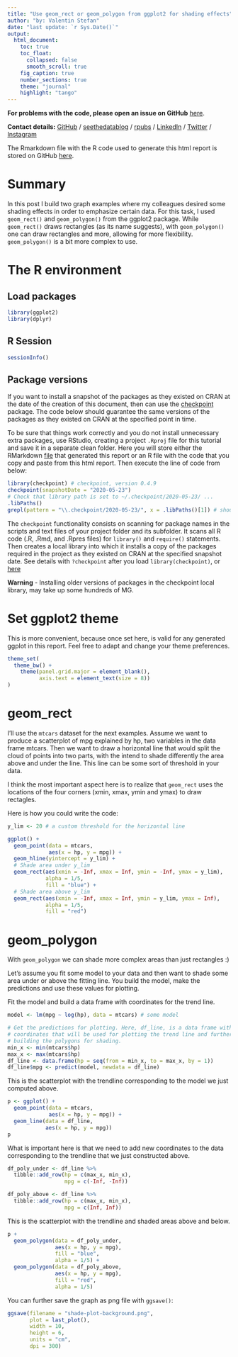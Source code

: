 ```yaml
---
title: "Use geom_rect or geom_polygon from ggplot2 for shading effects"
author: "by: Valentin Stefan"
date: "last update: `r Sys.Date()`"
output:
  html_document:
    toc: true
    toc_float:
      collapsed: false
      smooth_scroll: true
    fig_caption: true
    number_sections: true
    theme: "journal"
    highlight: "tango"
---
```


**For problems with the code, please open an issue on GitHub** [here][issues].

[issues]: https://github.com/valentinitnelav/valentinitnelav.github.io/issues


**Contact details:** [GitHub][git] / [seethedatablog][blog] / [rpubs][rpb] / [LinkedIn][lnkd] / [Twitter][twt] / [Instagram][insta]

[git]: https://github.com/valentinitnelav
[blog]: https://seethedatablog.wordpress.com
[rpb]: https://rpubs.com/valentin
[lnkd]: https://www.linkedin.com/in/valentin-stefan
[twt]: https://twitter.com/VaS529
[insta]: https://www.instagram.com/paeope/?hl=en


The Rmarkdown file with the R code used to generate this html report is stored on GitHub  [here][rmd].

[rmd]: https://github.com/valentinitnelav/valentinitnelav.github.io/tree/master/assets/2020-05-23-shade-plot-background/shade-plot-background.Rmd

# Summary

In this post I build two graph examples where my colleagues desired some shading effects in order to emphasize certain data. For this task, I used `geom_rect()` and `geom_polygon()` from the ggplot2 package. While `geom_rect()` draws rectangles (as its name suggests), with `geom_polygon()` one can draw rectangles and more, allowing for more flexibility. `geom_polygon()` is a bit more complex to use.

# The R environment {.tabset .tabset-fade}

## Load packages

```r
library(ggplot2)
library(dplyr)
```

## R Session

```r
sessionInfo()
```

## Package versions

If you want to install a snapshot of the packages as they existed on CRAN at the date of the creation of this document, then can use the [checkpoint][cp] package. The code below should guarantee the same versions of the packages as they existed on CRAN at the specified point in time. 

To be sure that things work correctly and you do not install unnecessary extra packages, use RStudio, creating a project `.Rproj` file for this tutorial and save it in a separate clean folder. Here you will store either the RMarkdown [file][rmd] that generated this report or an R file with the code that you copy and paste from this html report. Then execute the line of code from below:

[cp]: https://cran.r-project.org/web/packages/checkpoint/index.html

```r
library(checkpoint) # checkpoint, version 0.4.9
checkpoint(snapshotDate = "2020-05-23")
# Check that library path is set to ~/.checkpoint/2020-05-23/ ...
.libPaths()
grepl(pattern = "\\.checkpoint/2020-05-23/", x = .libPaths()[1]) # should be TRUE
```

The `checkpoint` functionality consists on scanning for package names in the scripts and text files of your project folder and its subfolder. It scans all R code (.R, .Rmd, and .Rpres files) for `library()` and `require()` statements. Then creates a local library into which it installs a copy of the packages required in the project as they existed on CRAN at the specified snapshot date. See details with `?checkpoint` after you load `library(checkpoint)`, or [here](https://cran.r-project.org/web/packages/checkpoint/vignettes/checkpoint.html)

**Warning** - Installing older versions of packages in the checkpoint local library, may take up some hundreds of MG.

# Set ggplot2 theme

This is more convenient, because once set here, is valid for any generated ggplot in this report. Feel free to adapt and change your theme preferences.
```r
theme_set(
  theme_bw() +
    theme(panel.grid.major = element_blank(),
          axis.text = element_text(size = 8))
)
```

# geom_rect

I'll use the `mtcars` dataset for the next examples. Assume we want to produce a scatterplot of mpg explained by hp, two variables in the data frame mtcars. Then we want to draw a horizontal line that would split the cloud of points into two parts, with the intend to shade differently the area above and under the line. This line can be some sort of threshold in your data.

I think the most important aspect here is to realize that `geom_rect` uses the locations of the four corners (xmin, xmax, ymin and ymax) to draw rectagles.

Here is how you could write the code:

```r
y_lim <- 20 # a custom threshold for the horizontal line

ggplot() +
  geom_point(data = mtcars,
             aes(x = hp, y = mpg)) +
  geom_hline(yintercept = y_lim) +
  # Shade area under y_lim
  geom_rect(aes(xmin = -Inf, xmax = Inf, ymin = -Inf, ymax = y_lim),
            alpha = 1/5,
            fill = "blue") +
  # Shade area above y_lim
  geom_rect(aes(xmin = -Inf, xmax = Inf, ymin = y_lim, ymax = Inf),
            alpha = 1/5,
            fill = "red")
```


# geom_polygon

With `geom_polygon` we can shade more complex areas than just rectangles :)

Let's assume you fit some model to your data and then want to shade some area under or above the fitting line. You build the model, make the predictions and use these values for plotting.

Fit the model and build a data frame with coordinates for the trend line.
```r
model <- lm(mpg ~ log(hp), data = mtcars) # some model

# Get the predictions for plotting. Here, df_line, is a data frame with new
# coordinates that will be used for plotting the trend line and further for
# building the polygons for shading.
min_x <- min(mtcars$hp)
max_x <- max(mtcars$hp)
df_line <- data.frame(hp = seq(from = min_x, to = max_x, by = 1))
df_line$mpg <- predict(model, newdata = df_line)
```

This is the scatterplot with the trendline corresponding to the model we just computed above.
```r
p <- ggplot() +
  geom_point(data = mtcars,
             aes(x = hp, y = mpg)) +
  geom_line(data = df_line,
            aes(x = hp, y = mpg))
p
```

What is important here is that we need to add new coordinates to the data corresponding to the trendline that we just constructed above.
```r
df_poly_under <- df_line %>%
  tibble::add_row(hp = c(max_x, min_x),
                  mpg = c(-Inf, -Inf))

df_poly_above <- df_line %>%
  tibble::add_row(hp = c(max_x, min_x),
                  mpg = c(Inf, Inf))
```

This is the scatterplot with the trendline and shaded areas above and below.
```r
p +
  geom_polygon(data = df_poly_under,
               aes(x = hp, y = mpg),
               fill = "blue",
               alpha = 1/5) +
  geom_polygon(data = df_poly_above,
               aes(x = hp, y = mpg),
               fill = "red",
               alpha = 1/5)
```


You can further save the graph as png file with `ggsave()`:
```r
ggsave(filename = "shade-plot-background.png",
       plot = last_plot(),
       width = 10,
       height = 6,
       units = "cm",
       dpi = 300)
```

